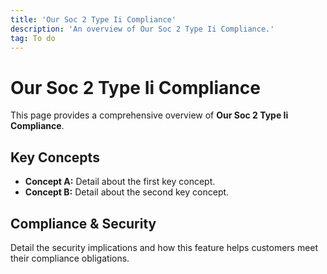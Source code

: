 ```yaml
---
title: 'Our Soc 2 Type Ii Compliance'
description: 'An overview of Our Soc 2 Type Ii Compliance.'
tag: To do
---
```


# Our Soc 2 Type Ii Compliance

This page provides a comprehensive overview of **Our Soc 2 Type Ii Compliance**.

## Key Concepts

* **Concept A:** Detail about the first key concept.
* **Concept B:** Detail about the second key concept.

## Compliance & Security

Detail the security implications and how this feature helps customers meet their compliance obligations.
